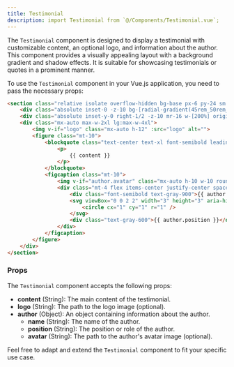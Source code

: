 ```yaml
---
title: Testimonial
description: import Testimonial from `@/Components/Testimonial.vue`;
---
```


The `Testimonial` component is designed to display a testimonial with customizable content, an optional logo, and information about the author. This component provides a visually appealing layout with a background gradient and shadow effects. It is suitable for showcasing testimonials or quotes in a prominent manner.

To use the `Testimonial` component in your Vue.js application, you need to pass the necessary props:

```html resources/js/Components/Testimonial.vue
<section class="relative isolate overflow-hidden bg-base px-6 py-24 sm:py-32 lg:px-8">
    <div class="absolute inset-0 -z-10 bg-[radial-gradient(45rem_50rem_at_top,theme(colors.indigo.100),white)] opacity-20"></div>
    <div class="absolute inset-y-0 right-1/2 -z-10 mr-16 w-[200%] origin-bottom-left skew-x-[-30deg] bg-base shadow-xl shadow-indigo-600/10 ring-1 ring-indigo-50 sm:mr-28 lg:mr-0 xl:mr-16 xl:origin-center"></div>
    <div class="mx-auto max-w-2xl lg:max-w-4xl">
        <img v-if="logo" class="mx-auto h-12" :src="logo" alt="">
        <figure class="mt-10">
            <blockquote class="text-center text-xl font-semibold leading-8 text-gray-900 sm:text-2xl sm:leading-9">
                <p>
                    {{ content }}
                </p>
            </blockquote>
            <figcaption class="mt-10">
                <img v-if="author.avatar" class="mx-auto h-10 w-10 rounded-full" :src="author.avatar" alt="">
                <div class="mt-4 flex items-center justify-center space-x-3 text-base">
                    <div class="font-semibold text-gray-900">{{ author.name }}</div>
                    <svg viewBox="0 0 2 2" width="3" height="3" aria-hidden="true" class="fill-gray-900">
                        <circle cx="1" cy="1" r="1" />
                    </svg>
                    <div class="text-gray-600">{{ author.position }}</div>
                </div>
            </figcaption>
        </figure>
    </div>
</section>
```

### Props

The `Testimonial` component accepts the following props:

* **content** (String): The main content of the testimonial.
* **logo** (String): The path to the logo image (optional).
* **author** (Object): An object containing information about the author.
  * **name** (String): The name of the author.
  * **position** (String): The position or role of the author.
  * **avatar** (String): The path to the author's avatar image (optional).

Feel free to adapt and extend the `Testimonial` component to fit your specific use case.

